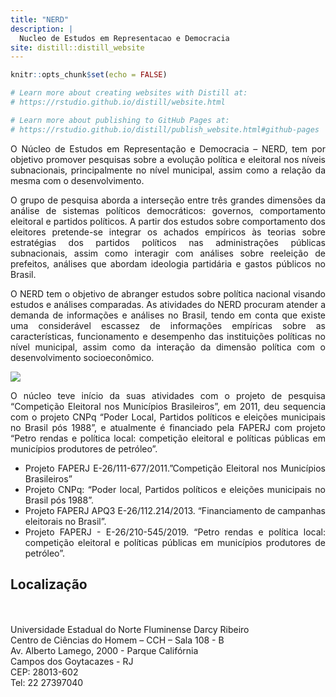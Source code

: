 ```yaml
---
title: "NERD"
description: |
  Nucleo de Estudos em Representacao e Democracia
site: distill::distill_website
---
```


```r
knitr::opts_chunk$set(echo = FALSE)

# Learn more about creating websites with Distill at:
# https://rstudio.github.io/distill/website.html

# Learn more about publishing to GitHub Pages at:
# https://rstudio.github.io/distill/publish_website.html#github-pages

```


<div style="text-align: justify"> 


O Núcleo de Estudos em Representação e Democracia – NERD, tem por objetivo promover pesquisas sobre a evolução política e eleitoral nos níveis subnacionais, principalmente no nível municipal, assim como a relação da mesma com o desenvolvimento.

O grupo de pesquisa aborda a interseção entre três grandes dimensões da análise de sistemas políticos democráticos: governos, comportamento eleitoral e partidos políticos. A partir dos estudos sobre comportamento dos eleitores pretende-se integrar os achados empíricos às teorias sobre estratégias dos partidos políticos nas administrações públicas subnacionais, assim como interagir com análises sobre reeleição de prefeitos, análises que abordam ideologia partidária e gastos públicos no Brasil.

O NERD tem o objetivo de abranger estudos sobre política nacional visando estudos e análises comparadas. As atividades do NERD procuram atender a demanda de informações e análises no Brasil, tendo em conta que existe uma considerável escassez de informações empíricas sobre as características, funcionamento e desempenho das instituições políticas no nível municipal, assim como da interação da dimensão política com o desenvolvimento socioeconômico. 


 ![](nerd_diagrama_venn.png)
 
 
 


 
O núcleo teve início da suas atividades com o projeto de pesquisa "Competição Eleitoral nos Municípios Brasileiros", em 2011, deu sequencia com o projeto CNPq “Poder Local, Partidos políticos e eleições municipais no Brasil pós 1988”, e atualmente é financiado pela FAPERJ com  projeto “Petro rendas e política local:
competição eleitoral e políticas públicas em municípios produtores de petróleo”.

 - Projeto FAPERJ E-26/111-677/2011."Competição Eleitoral nos Municípios Brasileiros”
 - Projeto CNPq: “Poder local, Partidos políticos e eleições municipais no Brasil pós 1988”.
 - Projeto FAPERJ APQ3 E-26/112.214/2013. “Financiamento de campanhas eleitorais no Brasil”.
 - Projeto FAPERJ - E-26/210-545/2019. “Petro rendas e política local: competição eleitoral e políticas públicas em municípios produtores de petróleo”.
 

## Localização
<br/><br/> \hfill\break \hfill\break
Universidade Estadual do Norte Fluminense Darcy Ribeiro <br/> \hfill\break
Centro de Ciências do Homem – CCH – Sala 108 - B <br/> \hfill\break
Av. Alberto Lamego, 2000 - Parque Califórnia <br/> \hfill\break
Campos dos Goytacazes - RJ <br/> \hfill\break
CEP: 28013-602 <br/> \hfill\break
Tel: 22 27397040 <br/> \hfill\break




